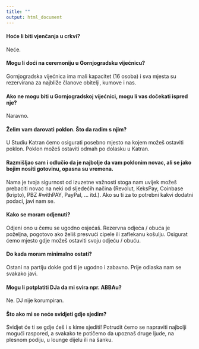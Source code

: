 ```yaml
---
title: ""
output: html_document
---
```


#### Hoće li biti vjenčanja u crkvi?

Neće.


#### Mogu li doći na ceremoniju u Gornjogradsku vijećnicu?

Gornjogradska vijećnica ima mali kapacitet (16 osoba) i sva mjesta su rezervirana za najbliže članove obitelji, kumove i nas. 

#### Ako ne mogu biti u Gornjogradskoj vijećnici, mogu li vas dočekati ispred nje?

Naravno.

#### Želim vam darovati poklon. Što da radim s njim?

U Studiu Katran ćemo osigurati posebno mjesto na kojem možeš ostaviti poklon. Poklon možeš ostaviti odmah po dolasku u Katran.

#### Razmišljao sam i odlučio da je najbolje da vam poklonim novac, ali se jako bojim nositi gotovinu, opasna su vremena.

Nama je tvoja sigurnost od izuzetne važnosti stoga nam uvijek možeš prebaciti novac na neki od sljedećih načina (Revolut, KeksPay, Coinbase (kripto), PBZ #withPAY, PayPal, … itd.). Ako su ti za to potrebni kakvi dodatni podaci, javi nam se.

#### Kako se moram odjenuti?

Odjeni ono u čemu se ugodno osjećaš. Rezervna odjeća / obuća je poželjna, pogotovo ako želiš presvući cipele ili zaflekanu košulju. Osigurat ćemo mjesto gdje možeš ostaviti svoju odjeću / obuću.

#### Do kada moram minimalno ostati?

Ostani na partiju dokle god ti je ugodno i zabavno. Prije odlaska nam se svakako javi. 

#### Mogu li potplatiti DJa da mi svira npr. ABBAu? 

Ne. DJ nije korumpiran.

#### Što ako mi se neće svidjeti gdje sjedim?

Svidjet će ti se gdje ćeš i s kime sjediti! Potrudit ćemo se napraviti najbolji mogući raspored, a svakako te potičemo da upoznaš druge ljude, na plesnom podiju, u lounge dijelu ili na šanku.
